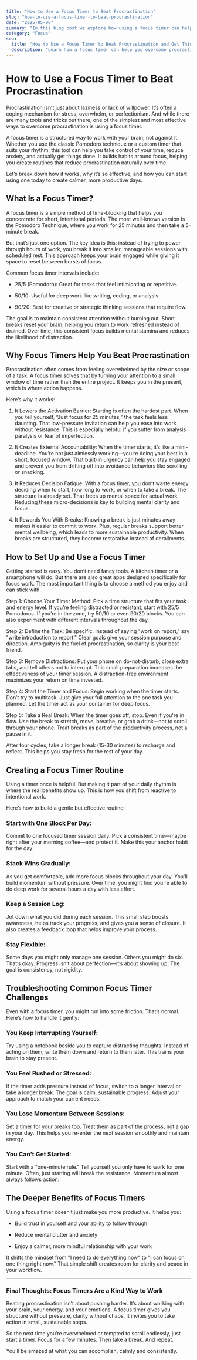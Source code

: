 ```yaml
---
title: "How to Use a Focus Timer to Beat Procrastination"
slug: "how-to-use-a-focus-timer-to-beat-procrastination"
date: "2025-05-06"
summary: "In this blog post we explore how using a focus timer can help you overcome procrastination, improve concentration, and build sustainable productivity habits. We explain the benefits of structured time-blocking methods like the Pomodoro Technique, and outline how to set up and use a focus timer effectively. We also address common challenges like distractions and mental fatigue, offering gentle solutions for staying consistent."
category: "Focus"
seo:
  title: "How to Use a Focus Timer to Beat Procrastination and Get Things Done"
  description: "Learn how a focus timer can help you overcome procrastination, stay focused, and get more done with less stress. Includes practical tips and best timer apps."
---
```


# How to Use a Focus Timer to Beat Procrastination

Procrastination isn’t just about laziness or lack of willpower. It’s often a coping mechanism for stress, overwhelm, or perfectionism. And while there are many tools and tricks out there, one of the simplest and most effective ways to overcome procrastination is using a focus timer.

A focus timer is a structured way to work with your brain, not against it. Whether you use the classic Pomodoro technique or a custom timer that suits your rhythm, this tool can help you take control of your time, reduce anxiety, and actually get things done. It builds habits around focus, helping you create routines that reduce procrastination naturally over time.

Let’s break down how it works, why it’s so effective, and how you can start using one today to create calmer, more productive days.

## What Is a Focus Timer?

A focus timer is a simple method of time-blocking that helps you concentrate for short, intentional periods. The most well-known version is the Pomodoro Technique, where you work for 25 minutes and then take a 5-minute break.

But that’s just one option. The key idea is this: instead of trying to power through hours of work, you break it into smaller, manageable sessions with scheduled rest. This approach keeps your brain engaged while giving it space to reset between bursts of focus.

Common focus timer intervals include:

- 25/5 (Pomodoro): Great for tasks that feel intimidating or repetitive.

- 50/10: Useful for deep work like writing, coding, or analysis.

- 90/20: Best for creative or strategic thinking sessions that require flow.

The goal is to maintain consistent attention without burning out. Short breaks reset your brain, helping you return to work refreshed instead of drained. Over time, this consistent focus builds mental stamina and reduces the likelihood of distraction.

## Why Focus Timers Help You Beat Procrastination

Procrastination often comes from feeling overwhelmed by the size or scope of a task. A focus timer solves that by turning your attention to a small window of time rather than the entire project. It keeps you in the present, which is where action happens.

Here’s why it works:

1. It Lowers the Activation Barrier:
Starting is often the hardest part. When you tell yourself, “Just focus for 25 minutes,” the task feels less daunting. That low-pressure invitation can help you ease into work without resistance. This is especially helpful if you suffer from analysis paralysis or fear of imperfection.

2. It Creates External Accountability:
When the timer starts, it’s like a mini-deadline. You’re not just aimlessly working—you’re doing your best in a short, focused window. That built-in urgency can help you stay engaged and prevent you from drifting off into avoidance behaviors like scrolling or snacking.

3. It Reduces Decision Fatigue:
With a focus timer, you don’t waste energy deciding when to start, how long to work, or when to take a break. The structure is already set. That frees up mental space for actual work. Reducing these micro-decisions is key to building mental clarity and focus.

4. It Rewards You With Breaks:
Knowing a break is just minutes away makes it easier to commit to work. Plus, regular breaks support better mental wellbeing, which leads to more sustainable productivity. When breaks are structured, they become restorative instead of derailments.

## How to Set Up and Use a Focus Timer

Getting started is easy. You don’t need fancy tools. A kitchen timer or a smartphone will do. But there are also great apps designed specifically for focus work. The most important thing is to choose a method you enjoy and can stick with.

Step 1: Choose Your Timer Method: 
Pick a time structure that fits your task and energy level. If you’re feeling distracted or resistant, start with 25/5 Pomodoros. If you’re in the zone, try 50/10 or even 90/20 blocks. You can also experiment with different intervals throughout the day.

Step 2: Define the Task: 
Be specific. Instead of saying "work on report," say "write introduction to report." Clear goals give your session purpose and direction. Ambiguity is the fuel of procrastination, so clarity is your best friend.

Step 3: Remove Distractions: 
Put your phone on do-not-disturb, close extra tabs, and tell others not to interrupt. This small preparation increases the effectiveness of your timer session. A distraction-free environment maximizes your return on time invested.

Step 4: Start the Timer and Focus: 
Begin working when the timer starts. Don’t try to multitask. Just give your full attention to the one task you planned. Let the timer act as your container for deep focus.

Step 5: Take a Real Break: 
When the timer goes off, stop. Even if you're in flow. Use the break to stretch, move, breathe, or grab a drink—not to scroll through your phone. Treat breaks as part of the productivity process, not a pause in it.

After four cycles, take a longer break (15-30 minutes) to recharge and reflect. This helps you stay fresh for the rest of your day.

## Creating a Focus Timer Routine

Using a timer once is helpful. But making it part of your daily rhythm is where the real benefits show up. This is how you shift from reactive to intentional work.

Here’s how to build a gentle but effective routine:

### Start with One Block Per Day: 
Commit to one focused timer session daily. Pick a consistent time—maybe right after your morning coffee—and protect it. Make this your anchor habit for the day.

### Stack Wins Gradually: 
As you get comfortable, add more focus blocks throughout your day. You’ll build momentum without pressure. Over time, you might find you’re able to do deep work for several hours a day with less effort.

### Keep a Session Log: 
Jot down what you did during each session. This small step boosts awareness, helps track your progress, and gives you a sense of closure. It also creates a feedback loop that helps improve your process.

### Stay Flexible: 
Some days you might only manage one session. Others you might do six. That’s okay. Progress isn’t about perfection—it’s about showing up. The goal is consistency, not rigidity.

## Troubleshooting Common Focus Timer Challenges

Even with a focus timer, you might run into some friction. That’s normal. Here’s how to handle it gently:

### You Keep Interrupting Yourself:

Try using a notebook beside you to capture distracting thoughts. Instead of acting on them, write them down and return to them later. This trains your brain to stay present.

### You Feel Rushed or Stressed:

If the timer adds pressure instead of focus, switch to a longer interval or take a longer break. The goal is calm, sustainable progress. Adjust your approach to match your current needs.

### You Lose Momentum Between Sessions:

Set a timer for your breaks too. Treat them as part of the process, not a gap in your day. This helps you re-enter the next session smoothly and maintain energy.

### You Can’t Get Started:

Start with a "one-minute rule." Tell yourself you only have to work for one minute. Often, just starting will break the resistance. Momentum almost always follows action.

## The Deeper Benefits of Focus Timers

Using a focus timer doesn’t just make you more productive. It helps you:

- Build trust in yourself and your ability to follow through

- Reduce mental clutter and anxiety

- Enjoy a calmer, more mindful relationship with your work

It shifts the mindset from "I need to do everything now" to "I can focus on one thing right now." That simple shift creates room for clarity and peace in your workflow.

---

### Final Thoughts: Focus Timers Are a Kind Way to Work

Beating procrastination isn’t about pushing harder. It’s about working with your brain, your energy, and your emotions. A focus timer gives you structure without pressure, clarity without chaos. It invites you to take action in small, sustainable steps.

So the next time you’re overwhelmed or tempted to scroll endlessly, just start a timer. Focus for a few minutes. Then take a break. And repeat.

You’ll be amazed at what you can accomplish, calmly and consistently.